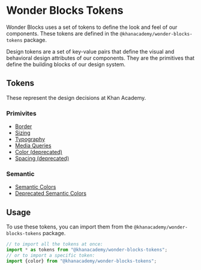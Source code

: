 


<Meta title="Packages / Tokens / Overview" />

# Wonder Blocks Tokens

Wonder Blocks uses a set of tokens to define the look and feel of our
components. These tokens are defined in the `@khanacademy/wonder-blocks-tokens`
package.

Design tokens are a set of key-value pairs that define the visual and behavioral
design attributes of our components. They are the primitives that define the
building blocks of our design system.

## Tokens

These represent the design decisions at Khan Academy.

### Primivites

- <a href="../?path=/docs/packages-tokens-border--docs">Border</a>
- <a href="../?path=/docs/packages-tokens-sizing--docs">Sizing</a>
- <a href="../?path=/docs/packages-tokens-typography--docs">Typography</a>
- <a href="../?path=/docs/packages-tokens-media-queries--docs">Media Queries</a>
- <a href="../?path=/docs/packages-tokens-color--docs">Color (deprecated)</a>
- <a href="../?path=/docs/packages-tokens-spacing--docs">Spacing (deprecated)</a>

### Semantic

- <a href="../?path=/docs/packages-tokens-semantic-color--docs">Semantic Colors</a>
- <a href="../?path=/docs/packages-tokens-semantic-color--docs">Deprecated Semantic Colors</a>

## Usage

To use these tokens, you can import them from the
`@khanacademy/wonder-blocks-tokens` package.

```ts
// to import all the tokens at once:
import * as tokens from "@khanacademy/wonder-blocks-tokens";
// or to import a specific token:
import {color} from "@khanacademy/wonder-blocks-tokens";
```
